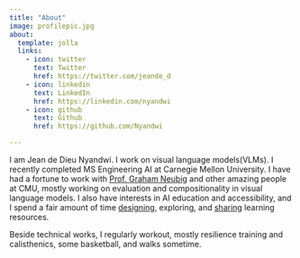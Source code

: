 ```yaml
---
title: "About"
image: profilepic.jpg
about:
  template: jolla
  links:
    - icon: twitter
      text: Twitter
      href: https://twitter.com/jeande_d
    - icon: linkedin
      text: LinkedIn
      href: https://linkedin.com/nyandwi
    - icon: github
      text: Github
      href: https://github.com/Nyandwi

---
```


I am Jean de Dieu Nyandwi. I work on visual language models(VLMs). I recently completed MS Engineering AI at Carnegie Mellon University. I have had a fortune to work with [Prof. Graham Neubig](http://phontron.com/) and other amazing people at CMU, mostly working on evaluation and compositionality in visual language models. I also have interests in AI education and accessibility, and I spend a fair amount of time [designing](https://nyandwi.com/machine_learning_complete/), exploring, and [sharing](https://twitter.com/Jeande_d) learning resources.

Beside technical works, I regularly workout, mostly resilience training and calisthenics, some basketball, and walks sometime.